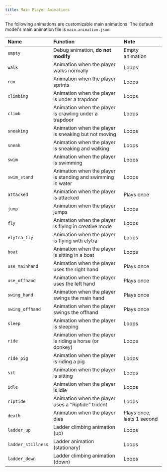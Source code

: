 ```yaml
---
title: Main Player Animations
---
```


The following animations are customizable main animations. The default model's main animation file is `main.animation.json`:

| Name               | Function                                                    | Note                       |
| :----------------- | :---------------------------------------------------------- | :------------------------- |
| `empty`            | Debug animation, **do not modify**                          | Empty animation            |
| `walk`             | Animation when the player walks normally                    | Loops                      |
| `run`              | Animation when the player sprints                           | Loops                      |
| `climbing`         | Animation when the player is under a trapdoor               | Loops                      |
| `climb`            | Animation when the player is crawling under a trapdoor      | Loops                      |
| `sneaking`         | Animation when the player is sneaking but not moving        | Loops                      |
| `sneak`            | Animation when the player is sneaking and walking           | Loops                      |
| `swim`             | Animation when the player is swimming                       | Loops                      |
| `swim_stand`       | Animation when the player is standing and swimming in water | Loops                      |
| `attacked`         | Animation when the player is attacked                       | Plays once                 |
| `jump`             | Animation when the player jumps                             | Loops                      |
| `fly`              | Animation when the player is flying in creative mode        | Loops                      |
| `elytra_fly`       | Animation when the player is flying with elytra             | Loops                      |
| `boat`             | Animation when the player is sitting in a boat              | Loops                      |
| `use_mainhand`     | Animation when the player uses the right hand               | Plays once                 |
| `use_offhand`      | Animation when the player uses the left hand                | Plays once                 |
| `swing_hand`       | Animation when the player swings the main hand              | Plays once                 |
| `swing_offhand`    | Animation when the player swings the offhand                | Plays once                 |
| `sleep`            | Animation when the player is sleeping                       | Loops                      |
| `ride`             | Animation when the player is riding a horse (or donkey)     | Loops                      |
| `ride_pig`         | Animation when the player is riding a pig                   | Loops                      |
| `sit`              | Animation when the player is sitting                        | Loops                      |
| `idle`             | Animation when the player is idle                           | Loops                      |
| `riptide`          | Animation when the player uses a "Riptide" trident          | Loops                      |
| `death`            | Animation when the player dies                              | Plays once, lasts 1 second |
| `ladder_up`        | Ladder climbing animation (up)                              | Loops                      |
| `ladder_stillness` | Ladder animation (stationary)                               | Loops                      |
| `ladder_down`      | Ladder climbing animation (down)                            | Loops                      |
